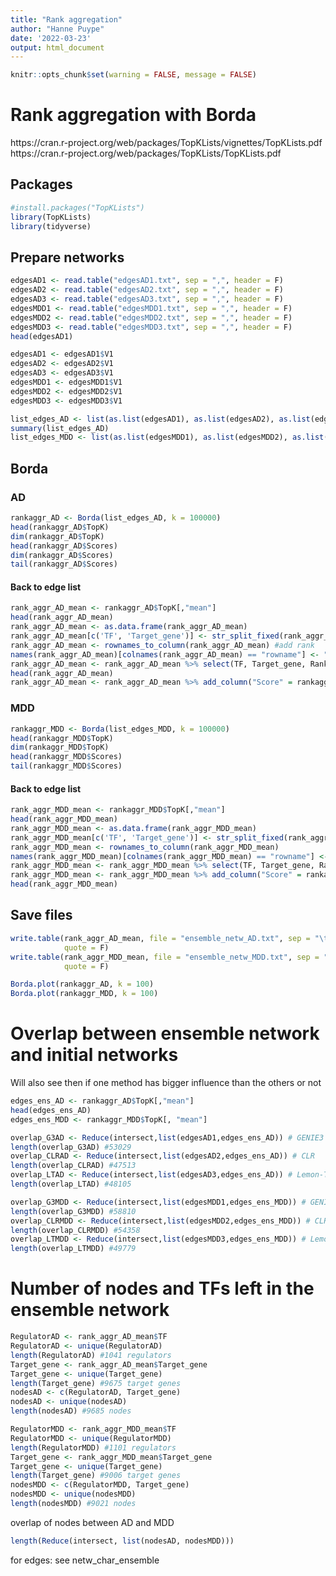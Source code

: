 ```yaml
---
title: "Rank aggregation"
author: "Hanne Puype"
date: '2022-03-23'
output: html_document
---
```


```r
knitr::opts_chunk$set(warning = FALSE, message = FALSE)
```

# Rank aggregation with Borda
https://cran.r-project.org/web/packages/TopKLists/vignettes/TopKLists.pdf  
https://cran.r-project.org/web/packages/TopKLists/TopKLists.pdf  

## Packages
```r
#install.packages("TopKLists")
library(TopKLists)
library(tidyverse)
```

## Prepare networks
```r
edgesAD1 <- read.table("edgesAD1.txt", sep = ",", header = F)
edgesAD2 <- read.table("edgesAD2.txt", sep = ",", header = F)
edgesAD3 <- read.table("edgesAD3.txt", sep = ",", header = F)
edgesMDD1 <- read.table("edgesMDD1.txt", sep = ",", header = F)
edgesMDD2 <- read.table("edgesMDD2.txt", sep = ",", header = F)
edgesMDD3 <- read.table("edgesMDD3.txt", sep = ",", header = F)
head(edgesAD1)
```

```r
edgesAD1 <- edgesAD1$V1
edgesAD2 <- edgesAD2$V1
edgesAD3 <- edgesAD3$V1
edgesMDD1 <- edgesMDD1$V1
edgesMDD2 <- edgesMDD2$V1
edgesMDD3 <- edgesMDD3$V1
```

```r
list_edges_AD <- list(as.list(edgesAD1), as.list(edgesAD2), as.list(edgesAD3))
summary(list_edges_AD)
list_edges_MDD <- list(as.list(edgesMDD1), as.list(edgesMDD2), as.list(edgesMDD3))
```

## Borda
### AD
```r
rankaggr_AD <- Borda(list_edges_AD, k = 100000)
head(rankaggr_AD$TopK)
dim(rankaggr_AD$TopK)
head(rankaggr_AD$Scores)
dim(rankaggr_AD$Scores)
tail(rankaggr_AD$Scores)
```

#### Back to edge list
```r
rank_aggr_AD_mean <- rankaggr_AD$TopK[,"mean"]
head(rank_aggr_AD_mean)
rank_aggr_AD_mean <- as.data.frame(rank_aggr_AD_mean)
rank_aggr_AD_mean[c('TF', 'Target_gene')] <- str_split_fixed(rank_aggr_AD_mean$rank_aggr_AD_mean, ':', 2)
rank_aggr_AD_mean <- rownames_to_column(rank_aggr_AD_mean) #add rank
names(rank_aggr_AD_mean)[colnames(rank_aggr_AD_mean) == "rowname"] <- "Rank"
rank_aggr_AD_mean <- rank_aggr_AD_mean %>% select(TF, Target_gene, Rank)
head(rank_aggr_AD_mean)
rank_aggr_AD_mean <- rank_aggr_AD_mean %>% add_column("Score" = rankaggr_AD$Scores[c(1:100000), "mean"])
```

### MDD
```r
rankaggr_MDD <- Borda(list_edges_MDD, k = 100000)
head(rankaggr_MDD$TopK)
dim(rankaggr_MDD$TopK)
head(rankaggr_MDD$Scores)
tail(rankaggr_MDD$Scores)
```

#### Back to edge list
```r
rank_aggr_MDD_mean <- rankaggr_MDD$TopK[,"mean"]
head(rank_aggr_MDD_mean)
rank_aggr_MDD_mean <- as.data.frame(rank_aggr_MDD_mean)
rank_aggr_MDD_mean[c('TF', 'Target_gene')] <- str_split_fixed(rank_aggr_MDD_mean$rank_aggr_MDD_mean, ':', 2)
rank_aggr_MDD_mean <- rownames_to_column(rank_aggr_MDD_mean)
names(rank_aggr_MDD_mean)[colnames(rank_aggr_MDD_mean) == "rowname"] <- "Rank"
rank_aggr_MDD_mean <- rank_aggr_MDD_mean %>% select(TF, Target_gene, Rank)
rank_aggr_MDD_mean <- rank_aggr_MDD_mean %>% add_column("Score" = rankaggr_MDD$Scores[c(1:100000), "mean"])
head(rank_aggr_MDD_mean)
```

## Save files
```r
write.table(rank_aggr_AD_mean, file = "ensemble_netw_AD.txt", sep = "\t", col.names = T, row.names = F, 
            quote = F)
write.table(rank_aggr_MDD_mean, file = "ensemble_netw_MDD.txt", sep = "\t", col.names = T, row.names = F, 
            quote = F)
```

```r
Borda.plot(rankaggr_AD, k = 100)
Borda.plot(rankaggr_MDD, k = 100)
```

# Overlap between ensemble network and initial networks
Will also see then if one method has bigger influence than the others or not
```r
edges_ens_AD <- rankaggr_AD$TopK[,"mean"]
head(edges_ens_AD)
edges_ens_MDD <- rankaggr_MDD$TopK[, "mean"]
```

```r
overlap_G3AD <- Reduce(intersect,list(edgesAD1,edges_ens_AD)) # GENIE3
length(overlap_G3AD) #53029
overlap_CLRAD <- Reduce(intersect,list(edgesAD2,edges_ens_AD)) # CLR
length(overlap_CLRAD) #47513
overlap_LTAD <- Reduce(intersect,list(edgesAD3,edges_ens_AD)) # Lemon-Tree
length(overlap_LTAD) #48105
```

```r
overlap_G3MDD <- Reduce(intersect,list(edgesMDD1,edges_ens_MDD)) # GENIE3
length(overlap_G3MDD) #58810
overlap_CLRMDD <- Reduce(intersect,list(edgesMDD2,edges_ens_MDD)) # CLR
length(overlap_CLRMDD) #54358
overlap_LTMDD <- Reduce(intersect,list(edgesMDD3,edges_ens_MDD)) # Lemon-Tree
length(overlap_LTMDD) #49779
```

# Number of nodes and TFs left in the ensemble network
```r
RegulatorAD <- rank_aggr_AD_mean$TF
RegulatorAD <- unique(RegulatorAD)
length(RegulatorAD) #1041 regulators
Target_gene <- rank_aggr_AD_mean$Target_gene
Target_gene <- unique(Target_gene)
length(Target_gene) #9675 target genes 
nodesAD <- c(RegulatorAD, Target_gene)
nodesAD <- unique(nodesAD)
length(nodesAD) #9685 nodes
```

```r
RegulatorMDD <- rank_aggr_MDD_mean$TF
RegulatorMDD <- unique(RegulatorMDD)
length(RegulatorMDD) #1101 regulators
Target_gene <- rank_aggr_MDD_mean$Target_gene
Target_gene <- unique(Target_gene)
length(Target_gene) #9006 target genes 
nodesMDD <- c(RegulatorMDD, Target_gene)
nodesMDD <- unique(nodesMDD)
length(nodesMDD) #9021 nodes
```

overlap of nodes between AD and MDD
```r
length(Reduce(intersect, list(nodesAD, nodesMDD)))
```

for edges: see netw_char_ensemble
